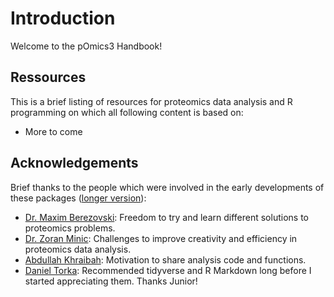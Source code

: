 # Introduction

Welcome to the pOmics3 Handbook! 




## Ressources

This is a brief listing of resources for proteomics data analysis and R programming on which all following content is based on:

-   More to come




## Acknowledgements

Brief thanks to the people which were involved in the early developments of these packages ([longer version](https://nicohuttmann.github.io/pOmics-handbook/introduction.html)): 

-   [Dr. Maxim Berezovski](https://mysite.science.uottawa.ca/mberezov/maxim-berezovski.html): Freedom to try and learn different solutions to proteomics problems. 
-   [Dr. Zoran Minic](https://mysite.science.uottawa.ca/mberezov/team/current-lab-members/zoran-minic.html): Challenges to improve creativity and efficiency in proteomics data analysis.
-   [Abdullah Khraibah](https://mysite.science.uottawa.ca/mberezov/team/): Motivation to share analysis code and functions.
-   [Daniel Torka](https://www.embl.org/groups/zimmermann-kogadeeva/members/): Recommended tidyverse and R Markdown long before I started appreciating them. Thanks Junior!


